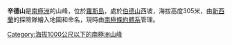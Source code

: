 {{Coord|77|16|S|166|25|E|source:GNIS|display=title}}

'''辛德山'''是[[南極洲|南極洲]]的山峰，位於[[羅斯島|羅斯島]]，處於[[伯德山|伯德山]]西坡，海拔高度305米，由[[新西蘭|新西蘭]]的探險隊繪入地圖和命名，現時由[[南極條約體系|南極條約體系]]管理。

{{DEFAULTSORT:Cinder Hill}}
[[Category:海拔1000公尺以下的南極洲山峰|Category:海拔1000公尺以下的南極洲山峰]]


{{RossIsland-geo-stub}}